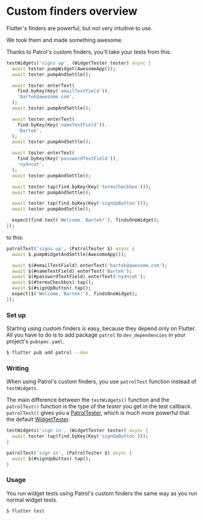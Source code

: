 # Custom finders overview

Flutter's finders are powerful, but not very intuitive to use.

We took them and made something awesome.

Thanks to Patrol's custom finders, you'll take your tests from this:

```dart
testWidgets('signs up', (WidgetTester tester) async {
  await tester.pumpWidget(AwesomeApp());
  await tester.pumpAndSettle();

  await tester.enterText(
    find.byKey(Key('emailTextField')),
    'bartek@awesome.com',
  );
  await tester.pumpAndSettle();

  await tester.enterText(
    find.byKey(Key('nameTextField')),
    'Bartek',
  );
  await tester.pumpAndSettle();

  await tester.enterText(
    find.byKey(Key('passwordTextField')),
    'ny4ncat',
  );
  await tester.pumpAndSettle();

  await tester.tap(find.byKey(Key('termsCheckbox')));
  await tester.pumpAndSettle();

  await tester.tap(find.byKey(Key('signUpButton')));
  await tester.pumpAndSettle();

  expect(find.text('Welcome, Bartek!'), findsOneWidget);
});
```

to this:

```dart
patrolTest('signs up', (PatrolTester $) async {
  await $.pumpWidgetAndSettle(AwesomeApp());

  await $(#emailTextField).enterText('bartek@awesome.com');
  await $(#nameTextField).enterText('Bartek');
  await $(#passwordTextField).enterText('ny4ncat');
  await $(#termsCheckbox).tap();
  await $(#signUpButton).tap();
  expect($('Welcome, Bartek!'), findsOneWidget);
});
```

### Set up

Starting using custom finders is easy, because they depend only on Flutter. All
you have to do is to add package `patrol` to `dev_dependencies` in your
project's `pubspec.yaml`.

```bash
$ flutter pub add patrol --dev
```

### Writing

When using Patrol's custom finders, you use `patrolTest` function instead of
`testWidgets`.

The main difference between the `testWidgets()` function and the `patrolTest()`
function is the type of the _tester_ you get in the test callback.
`patrolTest()` gives you a [PatrolTester], which is much more powerful that the
default [WidgetTester].

```dart
testWidgets('sign in', (WidgetTester tester) async {
  await tester.tap(find.byKey(Key('signUpButton')));
}
```

```dart
patrolTest('sign in', (PatrolTester $) async {
  await $(#signUpButton).tap();
}
```

### Usage

You run widget tests using Patrol's custom finders the same way as you run
normal widget tests.

```bash
$ flutter test
```

[widgettester]: https://api.flutter.dev/flutter/flutter_test/WidgetTester-class.html
[patroltester]: https://pub.dev/documentation/patrol/latest/patrol/PatrolTester-class.html
